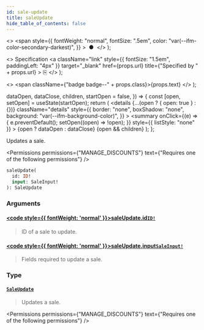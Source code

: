 ```yaml
---
id: sale-update
title: saleUpdate
hide_table_of_contents: false
---
```


  <>
    <span
      style={{
        fontWeight: "normal",
        fontSize: ".5em",
        color: "var(--ifm-color-secondary-darkest)",
      }}
    >
      &nbsp;●&nbsp;
    </span>
  </>
);

  <>
    Specification
    <a
      className="link"
      style={{ fontSize: "1.5em", paddingLeft: "4px" }}
      target="\_blank"
      href={props.url}
      title={"Specified by " + props.url}
    >
      ⎘
    </a>
  </>
);

  <>
    <span className={"badge badge--" + props.class}>{props.text}</span>
  </>
);


  dataOpen,
  dataClose,
  children,
  startOpen = false,
}) => {
  const [open, setOpen] = useState(startOpen);
  return (
    <details
      {...(open ? { open: true } : {})}
      className="details"
      style={{
        border: "none",
        boxShadow: "none",
        background: "var(--ifm-background-color)",
      }}
    >
      <summary
        onClick={(e) => {
          e.preventDefault();
          setOpen((open) => !open);
        }}
        style={{ listStyle: "none" }}
      >
        {open ? dataOpen : dataClose}
      </summary>
      {open && children}
    </details>
  );
};

Updates a sale.

<Permissions
  permissions={"MANAGE_DISCOUNTS"}
  text={"Requires one of the following permissions"}
/>

```graphql
saleUpdate(
  id: ID!
  input: SaleInput!
): SaleUpdate
```

### Arguments

#### [<code style={{ fontWeight: 'normal' }}>saleUpdate.<b>id</b></code>](#)<Bullet />[`ID!`](../../../api-reference/miscellaneous/scalars/id) <Badge class="secondary" text="non-null"/> <Badge class="secondary" text="scalar"/>

> ID of a sale to update.

#### [<code style={{ fontWeight: 'normal' }}>saleUpdate.<b>input</b></code>](#)<Bullet />[`SaleInput!`](../../../api-reference/discounts/inputs/sale-input) <Badge class="secondary" text="non-null"/> <Badge class="secondary" text="input"/>

> Fields required to update a sale.

### Type

#### [`SaleUpdate`](../../../api-reference/discounts/objects/sale-update) <Badge class="secondary" text="object"/>

> Updates a sale.

<Permissions
  permissions={"MANAGE_DISCOUNTS"}
  text={"Requires one of the following permissions"}
/>

